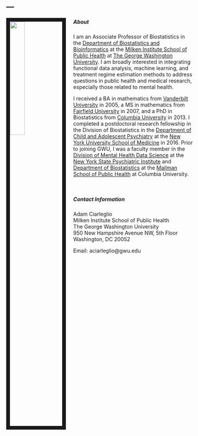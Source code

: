 ---
---

<img src="images/ac1.jpg" style="width:28%; border:10px solid; margin-right: 20px" align="left">

##### About 
I am an Associate Professor of Biostatistics in the [Department of Biostatistics and Bioinformatics](https://publichealth.gwu.edu/departments/biostatistics-and-bioinformatics) at the [Milken Institute School of Public Health](https://publichealth.gwu.edu) at [The George Washington University](https://www.gwu.edu).  I am broadly interested in integrating functional data analysis,  machine learning, and treatment regime estimation methods to address questions in public health and medical research, especially those related to mental health.   

I received a BA in mathematics from [Vanderbilt University](https://www.vanderbilt.edu) in 2005, a MS in mathematics from [Fairfield University](https://www.fairfield.edu) in 2007, and a PhD in Biostatistics from [Columbia University](https://www.columbia.edu) in 2013.  I completed a postdoctoral research fellowship in the Division of Biostatistics in the [Department of Child and Adolescent Psychiatry](https://med.nyu.edu/child-adolescent-psychiatry/) at the [New York University School of Medicine](https://med.nyu.edu) in 2016.  Prior to joining GWU, I was a faculty member in the [Division of Mental Health Data Science](https://www.columbiapsychiatry.org/mental-health-data-science) at the [New York State Psychiatric Institute](https://nyspi.org) and [Department of Biostatistics](https://www.mailman.columbia.edu/become-student/departments/biostatistics) at the [Mailman School of Public Health](https://www.mailman.columbia.edu) at Columbia University.

<br>
  
##### Contact Information
Adam Ciarleglio \
Milken Institute School of Public Health \
The George Washington University \   
950 New Hampshire Avenue NW, 5th Floor \   
Washington, DC 20052 \  
\  

Email: aciarleglio@gwu.edu

<link rel="stylesheet" href="styles.css" type="text/css">
